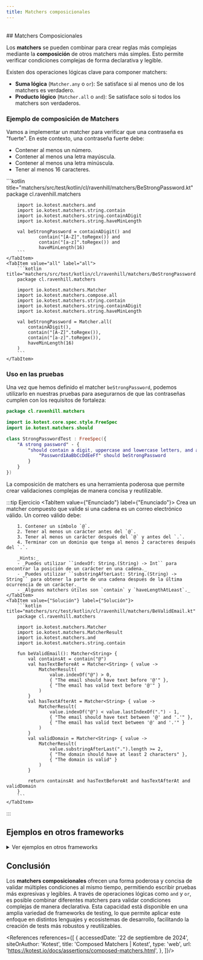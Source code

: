 ```yaml
---
title: Matchers composicionales
---
```


<ReadingTime/>
<GithubRepoLink user={"r8vnhill"} repo={"assertions-kt"}/>

<br/>
## Matchers Composicionales

Los **matchers** se pueden combinar para crear reglas más complejas mediante la **composición** de otros matchers más simples. Esto permite verificar condiciones complejas de forma declarativa y legible.

Existen dos operaciones lógicas clave para componer matchers:

- **Suma lógica** (`Matcher.any` o `or`): Se satisface si al menos uno de los matchers es verdadero.
- **Producto lógico** (`Matcher.all` o `and`): Se satisface solo si todos los matchers son verdaderos.

### Ejemplo de composición de Matchers

Vamos a implementar un matcher para verificar que una contraseña es "fuerte". En este contexto, una contraseña fuerte debe:

- Contener al menos un número.
- Contener al menos una letra mayúscula.
- Contener al menos una letra minúscula.
- Tener al menos 16 caracteres.

<Tabs>
    <TabItem value="and" label="and">
        ```kotlin title="matchers/src/test/kotlin/cl/ravenhill/matchers/BeStrongPassword.kt"
        package cl.ravenhill.matchers

        import io.kotest.matchers.and
        import io.kotest.matchers.string.contain
        import io.kotest.matchers.string.containADigit
        import io.kotest.matchers.string.haveMinLength

        val beStrongPassword = containADigit() and
                contain("[A-Z]".toRegex()) and
                contain("[a-z]".toRegex()) and
                haveMinLength(16)
        ```
    </TabItem>
    <TabItem value="all" label="all">
        ```kotlin title="matchers/src/test/kotlin/cl/ravenhill/matchers/BeStrongPassword.kt"
        package cl.ravenhill.matchers

        import io.kotest.matchers.Matcher
        import io.kotest.matchers.compose.all
        import io.kotest.matchers.string.contain
        import io.kotest.matchers.string.containADigit
        import io.kotest.matchers.string.haveMinLength

        val beStrongPassword = Matcher.all(
            containADigit(),
            contain("[A-Z]".toRegex()),
            contain("[a-z]".toRegex()),
            haveMinLength(16)
        )
        ```
    </TabItem>
</Tabs>

### Uso en las pruebas

Una vez que hemos definido el matcher `beStrongPassword`, podemos utilizarlo en nuestras pruebas para asegurarnos de que las contraseñas cumplen con los requisitos de fortaleza:

```kotlin title="matchers/src/test/kotlin/cl/ravenhill/matchers/BeStrongPasswordTest.kt"
package cl.ravenhill.matchers

import io.kotest.core.spec.style.FreeSpec
import io.kotest.matchers.should

class StrongPasswordTest : FreeSpec({
    "A strong password" - {
        "should contain a digit, uppercase and lowercase letters, and at least 16 characters" {
            "Password1AaBbCcDdEeFf" should beStrongPassword
        }
    }
})
```

La composición de matchers es una herramienta poderosa que permite crear validaciones complejas de manera concisa y reutilizable.

:::tip Ejercicio
<Tabs>
    <TabItem value={"Enunciado"} label={"Enunciado"}>
        Crea un matcher compuesto que valide si una cadena es un correo electrónico válido. Un correo válido debe:

        1. Contener un símbolo `@`.
        2. Tener al menos un carácter antes del `@`.
        3. Tener al menos un carácter después del `@` y antes del `.`.
        4. Terminar con un dominio que tenga al menos 2 caracteres después del `.`.

        _Hints:_
        - _Puedes utilizar ``indexOf: String.(String) -> Int`` para encontrar la posición de un carácter en una cadena._
        - _Puedes utilizar ``substringAfterLast: String.(String) -> String`` para obtener la parte de una cadena después de la última ocurrencia de un carácter._
        - _Algunos matchers útiles son `contain` y `haveLengthAtLeast`._
    </TabItem>
    <TabItem value={"Solución"} label={"Solución"}>
        ```kotlin title="matchers/src/test/kotlin/cl/ravenhill/matchers/BeValidEmail.kt"
        package cl.ravenhill.matchers

        import io.kotest.matchers.Matcher
        import io.kotest.matchers.MatcherResult
        import io.kotest.matchers.and
        import io.kotest.matchers.string.contain

        fun beValidEmail(): Matcher<String> {
            val containsAt = contain("@")
            val hasTextBeforeAt = Matcher<String> { value ->
                MatcherResult(
                    value.indexOf("@") > 0,
                    { "The email should have text before '@'" },
                    { "The email has valid text before '@'" }
                )
            }
            val hasTextAfterAt = Matcher<String> { value ->
                MatcherResult(
                    value.indexOf("@") < value.lastIndexOf(".") - 1,
                    { "The email should have text between '@' and '.'" },
                    { "The email has valid text between '@' and '.'" }
                )
            }
            val validDomain = Matcher<String> { value ->
                MatcherResult(
                    value.substringAfterLast(".").length >= 2,
                    { "The domain should have at least 2 characters" },
                    { "The domain is valid" }
                )
            }

            return containsAt and hasTextBeforeAt and hasTextAfterAt and validDomain
        }
        ```
    </TabItem>
</Tabs>
:::

## Ejemplos en otros frameworks
<details>
    <summary>Ver ejemplos en otros frameworks</summary>

    ### JUnit + Hamcrest (Java)

    En **JUnit** usando **Hamcrest**, puedes combinar matchers utilizando `allOf()` para una composición de "y" lógica, o `anyOf()` para "o" lógica.

    ```java
    import static org.hamcrest.MatcherAssert.assertThat;
    import static org.hamcrest.Matchers.*;

    public class ExampleTest {
        @Test
        public void testCompositionalMatchers() {
            assertThat(42, allOf(greaterThan(40), lessThan(50)));
            assertThat("Hello world", anyOf(containsString("world"), containsString("planet")));
        }
    }
    ```

    - **`allOf(greaterThan(40), lessThan(50))`**: Verifica si el valor es mayor que 40 y menor que 50.
    - **`anyOf(containsString("world"), containsString("planet"))`**: Verifica si la cadena contiene "world" o "planet".

    ### Mocha + Chai (TypeScript)

    En **Mocha** con **Chai**, puedes combinar matchers utilizando `and` y `or` para crear validaciones compuestas.

    ```typescript
    import { expect } from 'chai';

    describe('Compositional Matchers Test', () => {
        it('should pass with combined matchers', () => {
            const result = 'Password123';
            expect(result).to.be.a('string').and.to.have.lengthOf.at.least(8).and.to.match(/\d/);
        });

        it('should pass for any of the conditions', () => {
            const result = 42;
            expect(result).to.be.oneOf([42, 43, 44]);
        });
    });
    ```

    ### RSpec (Ruby)

    En **RSpec** con **Ruby**, puedes combinar matchers usando `and` y `or`.

    ```ruby
    describe 'Compositional Matchers' do
        it 'combines matchers using and' do
            expect(42).to be > 40 and be < 50
        end

        it 'combines matchers using or' do
            expect('Hello world').to include('world').or include('planet')
        end
    end
    ```

    ### ScalaTest (Scala)

    En **ScalaTest**, puedes combinar matchers con `and` y `or`.

    ```scala
    import org.scalatest.flatspec.AnyFlatSpec
    import org.scalatest.matchers.should.Matchers

    class ExampleTest extends AnyFlatSpec with Matchers {
        "A number" should "be between 40 and 50" in {
            42 should (be > 40 and be < 50)
        }

        "A string" should "include 'world' or 'planet'" in {
            "Hello world" should (include ("world") or include ("planet"))
        }
    }
    ```

    ### NUnit (C#)

    En **NUnit**, puedes componer matchers utilizando `And` y `Or` para crear validaciones complejas.

    ```csharp
    using NUnit.Framework;

    [TestFixture]
    public class ExampleTest {
        [Test]
        public void CompositionalMatchersTest() {
            Assert.That(42, Is.GreaterThan(40).And.LessThan(50));
            Assert.That("Hello world", Does.Contain("world").Or.Contain("planet"));
        }
    }
    ```

    - **`Is.GreaterThan(40).And.LessThan(50)`**: Verifica si el valor es mayor que 40 y menor que 50.
    - **`Does.Contain("world").Or.Contain("planet")`**: Verifica si la cadena contiene "world" o "planet".
</details>

## Conclusión

Los **matchers composicionales** ofrecen una forma poderosa y concisa de validar múltiples condiciones al mismo tiempo, permitiendo escribir pruebas más expresivas y legibles. A través de operaciones lógicas como `and` y `or`, es posible combinar diferentes matchers para validar condiciones complejas de manera declarativa. Esta capacidad está disponible en una amplia variedad de frameworks de testing, lo que permite aplicar este enfoque en distintos lenguajes y ecosistemas de desarrollo, facilitando la creación de tests más robustos y reutilizables.

<References references={[
    {
        accessedDate: '22 de septiembre de 2024',
        siteOrAuthor: 'Kotest',
        title: 'Composed Matchers | Kotest',
        type: 'web',
        url: 'https://kotest.io/docs/assertions/composed-matchers.html',
    },
]}/>
